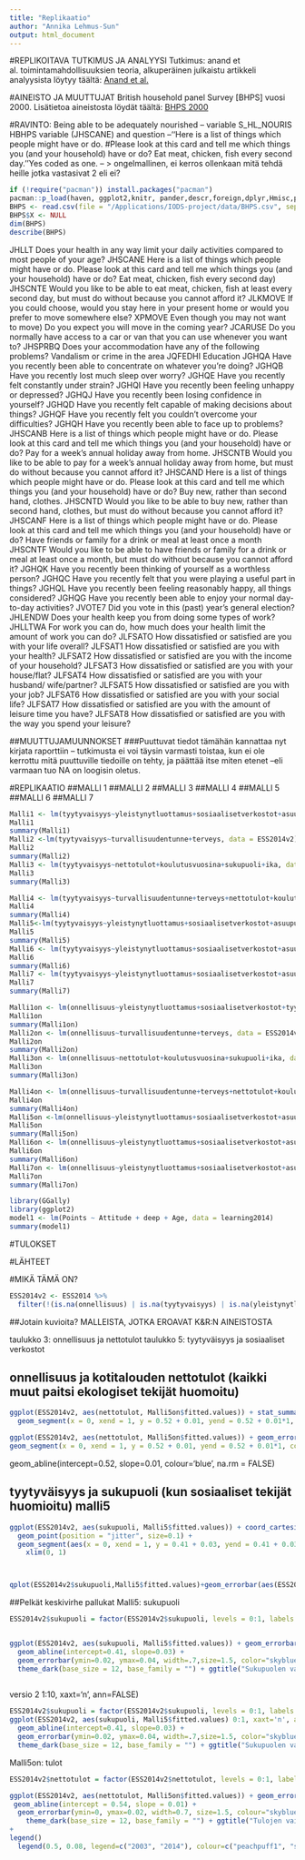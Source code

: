 ```yaml
---
title: "Replikaatio"
author: "Annika Lehmus-Sun"
output: html_document
---
```

#REPLIKOITAVA TUTKIMUS JA ANALYYSI
Tutkimus: anand et al. toimintamahdollisuuksien teoria, alkuperäinen julkaistu artikkeli analyysista löytyy täältä: [Anand et al.](www.osoite.tähän.fi)

#AINEISTO JA MUUTTUJAT
British household panel Survey [BHPS] vuosi 2000. Lisätietoa aineistosta löydät täältä: [BHPS 2000](ja töhön www.osoitetta.fi)

#RAVINTO: Being able to be adequately nourished – variable S_HL_NOURIS HBHPS variable (JHSCANE) and question –‘‘Here is a list of things which people might have or do. 
#Please look at this card and tell me which things you (and your household) have or do? Eat meat, chicken, fish every second day.’’Yes coded as one.  -- > ongelmallinen, ei kerros ollenkaan mitä tehdä heille jotka vastasivat 2 eli ei? 
```r
if (!require("pacman")) install.packages("pacman")
pacman::p_load(haven, ggplot2,knitr, pander,descr,foreign,dplyr,Hmisc,psych,GPArotation,plyr, dplyr, rmarkdown)
BHPS <- read.csv(file = "/Applications/IODS-project/data/BHPS.csv", sep=",", header =TRUE)
BHPS$X <- NULL
dim(BHPS)
describe(BHPS)
```

JHLLT Does your health in any way limit your daily activities compared to most people of your age?
JHSCANE Here is a list of things which people might have or do. Please look at this card and tell me which things you (and your household) have or do? Eat meat, chicken, fish every second day) 
JHSCNTE Would you like to be able to eat meat, chicken, fish at least every second day, but must do without because you cannot afford it?
JLKMOVE If you could choose, would you stay here in your present home or would you prefer to move somewhere else?
XPMOVE Even though you may not want to move) Do you expect you will move in the coming year?
JCARUSE Do you normally have access to a car or van that you can use whenever you want to?
JHSPRBQ Does your accommodation have any of the following problems? Vandalism or crime in the area
JQFEDHI Education
JGHQA Have you recently been able to concentrate on whatever you’re doing?
JGHQB Have you recently lost much sleep over worry?
JGHQE Have you recently felt constantly under strain? 
JGHQI Have you recently been feeling unhappy or depressed?
JGHQJ Have you recently been losing confidence in yourself? 
JGHQD Have you recently felt capable of making decisions about things? 
JGHQF Have you recently felt you couldn’t overcome your difficulties?
JGHQH Have you recently been able to face up to problems?
JHSCANB Here is a list of things which people might have or do. Please look at this card and tell me which things you (and your household) have or do? Pay for a week’s annual holiday away from home.
JHSCNTB Would you like to be able to pay for a week’s annual holiday away from home, but must do without because you cannot afford it?
JHSCAND Here is a list of things which people might have or do. Please look at this card and tell me which things you (and your household) have or do? Buy new, rather than second hand, clothes.
JHSCNTD Would you like to be able to buy new, rather than second hand, clothes, but must do without because you cannot afford it?
JHSCANF Here is a list of things which people might have or do. Please look at this card and tell me which things you (and your household) have or do? Have friends or family for a drink or meal at least once a month
JHSCNTF Would you like to be able to have friends or family for a drink or meal at least once a month, but must do without because you cannot afford it?
JGHQK Have you recently been thinking of yourself as a worthless person? 
JGHQC Have you recently felt that you were playing a useful part in things?
JGHQL Have you recently been feeling reasonably happy, all things considered?
JGHQG Have you recently been able to enjoy your normal day- to-day activities?
JVOTE7 Did you vote in this (past) year’s general election?
JHLENDW Does your health keep you from doing some types of work?
JHLLTWA For work you can do, how much does your health limit the amount of work you can do?
JLFSATO How dissatisfied or satisfied are you with your life overall?
JLFSAT1 How dissatisfied or satisfied are you with your health?
JLFSAT2 How dissatisfied or satisfied are you with the income of your household?
JLFSAT3 How dissatisfied or satisfied are you with your house/flat?
JLFSAT4 How dissatisfied or satisfied are you with your husband/ wife/partner?
JLFSAT5 How dissatisfied or satisfied are you with your job?
JLFSAT6 How dissatisfied or satisfied are you with your social life?
JLFSAT7 How dissatisfied or satisfied are you with the amount of leisure time you have?
JLFSAT8 How dissatisfied or satisfied are you with the way you spend your leisure?

##MUUTTUJAMUUNNOKSET
###Puuttuvat tiedot
tämähän kannattaa nyt kirjata raporttiin – tutkimusta ei voi täysin varmasti toistaa, kun ei ole kerrottu mitä puuttuville
tiedoille on tehty, ja päättää itse miten etenet –eli varmaan tuo NA on loogisin oletus.

#REPLIKAATIO
##MALLI 1
##MALLI 2
##MALLI 3
##MALLI 4
##MALLI 5
##MALLI 6
##MALLI 7

```r
Malli1 <- lm(tyytyvaisyys~yleistynytluottamus+sosiaalisetverkostot+asuupuolisonkanssa+tyytyvaisyysinstituutiot, data = ESS2014v2)
Malli1
summary(Malli1)
Malli2 <-lm(tyytyvaisyys~turvallisuudentunne+terveys, data = ESS2014v2)
Malli2
summary(Malli2)
Malli3 <- lm(tyytyvaisyys~nettotulot+koulutusvuosina+sukupuoli+ika, data = ESS2014v2)
Malli3
summary(Malli3)
```
 
```r
Malli4 <- lm(tyytyvaisyys~turvallisuudentunne+terveys+nettotulot+koulutusvuosina+sukupuoli+ika, data = ESS2014v2)
Malli4
summary(Malli4)
Malli5<-lm(tyytyvaisyys~yleistynytluottamus+sosiaalisetverkostot+asuupuolisonkanssa+tyytyvaisyysinstituutiot+nettotulot+koulutusvuosina+sukupuoli+ika, data = ESS2014v2)
Malli5
summary(Malli5)
Malli6 <- lm(tyytyvaisyys~yleistynytluottamus+sosiaalisetverkostot+asuupuolisonkanssa+tyytyvaisyysinstituutiot+turvallisuudentunne+terveys, data = ESS2014v2)
Malli6
summary(Malli6)
Malli7 <- lm(tyytyvaisyys~yleistynytluottamus+sosiaalisetverkostot+asuupuolisonkanssa+tyytyvaisyysinstituutiot+turvallisuudentunne+terveys+nettotulot+koulutusvuosina+sukupuoli+ika, data = ESS2014v2)
Malli7
summary(Malli7)
```

```r
Malli1on <- lm(onnellisuus~yleistynytluottamus+sosiaalisetverkostot+tyytyvaisyysinstituutiot+asuupuolisonkanssa, data = ESS2014v2)
Malli1on
summary(Malli1on)
Malli2on <- lm(onnellisuus~turvallisuudentunne+terveys, data = ESS2014v2)
Malli2on
summary(Malli2on)
Malli3on <- lm(onnellisuus~nettotulot+koulutusvuosina+sukupuoli+ika, data = ESS2014v2)
Malli3on
summary(Malli3on)
```


```r
Malli4on <- lm(onnellisuus~turvallisuudentunne+terveys+nettotulot+koulutusvuosina+sukupuoli+ika, data = ESS2014v2)
Malli4on
summary(Malli4on)
Malli5on <-lm(onnellisuus~yleistynytluottamus+sosiaalisetverkostot+asuupuolisonkanssa+tyytyvaisyysinstituutiot+nettotulot+koulutusvuosina+sukupuoli+ika, data = ESS2014v2)
Malli5on
summary(Malli5on)
Malli6on <- lm(onnellisuus~yleistynytluottamus+sosiaalisetverkostot+asuupuolisonkanssa+tyytyvaisyysinstituutiot+turvallisuudentunne+terveys, data = ESS2014v2)
Malli6on
summary(Malli6on)
Malli7on <- lm(onnellisuus~yleistynytluottamus+sosiaalisetverkostot+asuupuolisonkanssa+tyytyvaisyysinstituutiot+turvallisuudentunne+terveys+nettotulot+koulutusvuosina+sukupuoli+ika, data = ESS2014v2)
Malli7on
summary(Malli7on)
```

```r
library(GGally)
library(ggplot2)
model1 <- lm(Points ~ Attitude + deep + Age, data = learning2014)
summary(model1)
```





#TULOKSET

#LÄHTEET






#MIKÄ TÄMÄ ON?

```r
ESS2014v2 <- ESS2014 %>% 
  filter(!(is.na(onnellisuus) | is.na(tyytyvaisyys) | is.na(yleistynytluottamus)  | is.na(tyytyvaisyysinstituutiot) | is.na(koulutusvuosina) | is.na(terveys) | is.na(sukupuoli) |   is.na(sosiaalisetverkostot) | is.na(asuupuolisonkanssa) | is.na(turvallisuudentunne) | is.na(nettotulot) | is.na(ika))) 
```



##Jotain kuvioita? MALLEISTA, JOTKA EROAVAT K&R:N AINEISTOSTA

taulukko 3: onnellisuus ja nettotulot 
taulukko 5: tyytyväisyys ja sosiaaliset verkostot 

## onnellisuus ja kotitalouden nettotulot (kaikki muut paitsi ekologiset tekijät huomoitu)
```r
ggplot(ESS2014v2, aes(nettotulot, Malli5on$fitted.values)) + stat_summary(fun.y=mean, geom="line") + ylab("Ennustettu onnellisuus") + ylim(0,1) +  
  geom_segment(x = 0, xend = 1, y = 0.52 + 0.01, yend = 0.52 + 0.01*1, colour="green") +    xlim(0, 1)
```
```r
ggplot(ESS2014v2, aes(nettotulot, Malli5on$fitted.values)) + geom_errorbar(ymin=0.03, ymax=0.06, width=.2) + ylim(0, 1) +
geom_segment(x = 0, xend = 1, y = 0.52 + 0.01, yend = 0.52 + 0.01*1, colour="green") +    xlim(0, 1) +  geom_errorbar(ymin=0.01, ymax=0.03, width=.2) + ylim(0, 1)
```


geom_abline(intercept=0.52, slope=0.01, colour='blue', na.rm = FALSE)

## tyytyväisyys ja sukupuoli (kun sosiaaliset tekijät huomioitu) malli5
```r
ggplot(ESS2014v2, aes(sukupuoli, Malli5$fitted.values)) + coord_cartesian(ylim=c(0,1)) + ylab("Ennustettu tyytyvaisyys") + xlab("sukupuoli") +   geom_smooth(method='lm') +
  geom_point(position = "jitter", size=0.1) + 
  geom_segment(aes(x = 0, xend = 1, y = 0.41 + 0.03, yend = 0.41 + 0.03*1, colour="K&R")) +
    xlim(0, 1)



qplot(ESS2014v2$sukupuoli,Malli5$fitted.values)+geom_errorbar(aes(ESS2014v2$sukupuoli, ymin=0.03, ymax=0.05), width=0.25)

```

##Pelkät keskivirhe pallukat 
Malli5: sukupuoli
```r

ESS2014v2$sukupuoli = factor(ESS2014v2$sukupuoli, levels = 0:1, labels = c("", "Nainen"))


ggplot(ESS2014v2, aes(sukupuoli, Malli5$fitted.values)) + geom_errorbar(ymin=0.007, ymax=0.0019, width=.7,size=1.5, colour="rosybrown1") + ylim(0, 0.05) + ylab("Ennustettu tyytyvaisyys") + xlab("rosybrown1") +
  geom_abline(intercept=0.41, slope=0.03) +
  geom_errorbar(ymin=0.02, ymax=0.04, width=.7,size=1.5, color="skyblue3") + ylim(0, 0.05) +
  theme_dark(base_size = 12, base_family = "") + ggtitle("Sukupuolen vaikutus tyytyvaisyyteen")
 


```
versio 2
1:10, xaxt='n', ann=FALSE)
```r

ESS2014v2$sukupuoli = factor(ESS2014v2$sukupuoli, levels = 0:1, labels = c("vakio", "Nainen"))
ggplot(ESS2014v2, aes(sukupuoli, Malli5$fitted.values) 0:1, xaxt='n', ann=FALSE) + geom_errorbar(ymin=0.007, ymax=0.0019, width=.7,size=1.5, colour="peachpuff1") + ylim(0, 0.05) + ylab("Ennustettu tyytyvaisyys") + xlab("Sukupuoli") +
  geom_abline(intercept=0.41, slope=0.03) +
  geom_errorbar(ymin=0.02, ymax=0.04, width=.7,size=1.5, color="skyblue3") + ylim(0, 0.05) +
  theme_dark(base_size = 12, base_family = "") + ggtitle("Sukupuolen vaikutus tyytyvaisyyteen")
```

Malli5on: tulot
```r
ESS2014v2$nettotulot = factor(ESS2014v2$nettotulot, levels = 0:1, labels = c("kotitalous"))

ggplot(ESS2014v2, aes(nettotulot, Malli5on$fitted.values)) + geom_errorbar(ymin=0.032, ymax=0.054, width=0.7, size=1.5, color="rosybrown1") +ylim(0, 0.1) + ylab("Ennustettu onnellisuus")  + xlab("Kotitalouden nettotulot") +
 geom_abline(intercept = 0.54, slope = 0.01) +
  geom_errorbar(ymin=0, ymax=0.02, width=0.7, size=1.5, colour="skyblue3") +ylim(0, 0.1) +
    theme_dark(base_size = 12, base_family = "") + ggtitle("Tulojen vaikutus onnellisuuteen")
+
legend()
  legend(0.5, 0.08, legend=c("2003", "2014"), colour=c("peachpuff1", "skyblue3"))




```

